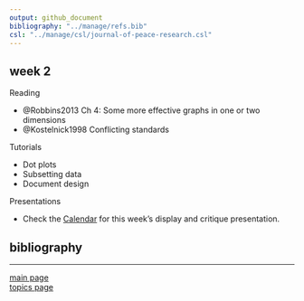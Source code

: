 ```yaml
---
output: github_document
bibliography: "../manage/refs.bib" 
csl: "../manage/csl/journal-of-peace-research.csl"
---
```



## week 2

Reading

- @Robbins2013 Ch 4: Some more effective graphs in one or two dimensions
- @Kostelnick1998 Conflicting standards

Tutorials

- Dot plots
- Subsetting data  
- Document design 

Presentations

- Check the [Calendar](admin-02_calendar.pdf) for this week's display and critique presentation. 


## bibliography 

<div id="refs"></div>
  
---

[main page](../README.md)<br>
[topics page](README-by-topic.md)
